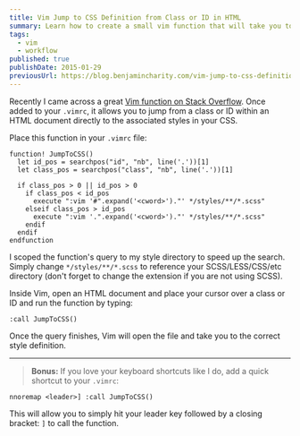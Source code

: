 ```yaml
---
title: Vim Jump to CSS Definition from Class or ID in HTML
summary: Learn how to create a small vim function that will take you to a class or ID definition from HTML.
tags:
  - vim
  - workflow
published: true
publishDate: 2015-01-29
previousUrl: https://blog.benjamincharity.com/vim-jump-to-css-definition-from-html-class-or-id/
---
```


Recently I came across a great [Vim function on Stack Overflow][so]. Once added to your `.vimrc`, it allows you to 
jump from a class or ID within an HTML document directly to the associated styles in your CSS.

Place this function in your `.vimrc` file:

```vim
function! JumpToCSS()
  let id_pos = searchpos("id", "nb", line('.'))[1]
  let class_pos = searchpos("class", "nb", line('.'))[1]

  if class_pos > 0 || id_pos > 0
    if class_pos < id_pos
      execute ":vim '#".expand('<cword>')."' */styles/**/*.scss"
    elseif class_pos > id_pos
      execute ":vim '.".expand('<cword>')."' */styles/**/*.scss"
    endif
  endif
endfunction
```

I scoped the function's query to my style directory to speed up the search. Simply change `*/styles/**/*.scss` to 
reference your SCSS/LESS/CSS/etc directory (don't forget to change the extension if you are not using SCSS).

Inside Vim, open an HTML document and place your cursor over a class or ID and run the function by typing:

```vim
:call JumpToCSS()
```

Once the query finishes, Vim will open the file and take you to the correct style definition.

---

> **Bonus:** If you love your keyboard shortcuts like I do, add a quick shortcut to your `.vimrc`:

```vim
nnoremap <leader>] :call JumpToCSS()
```

This will allow you to simply hit your leader key followed by a closing bracket: `]` to call the function.

[so]: https://stackoverflow.com/questions/12833189/jump-to-css-selector-in-a-css-file-from-the-html-file-in-vim-using-a-single-keys
